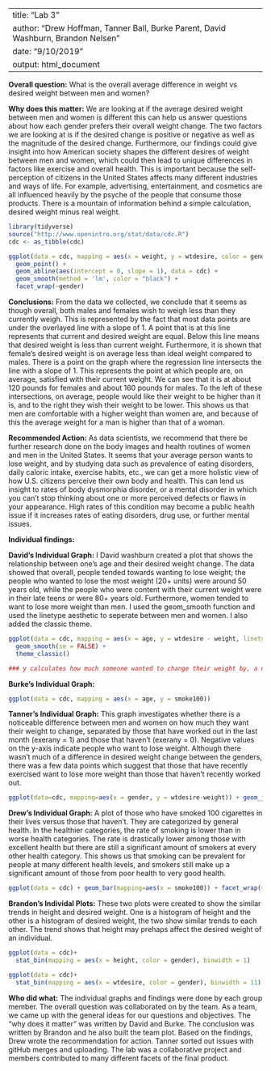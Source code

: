 
---
title: "Lab 3"
author: "Drew Hoffman, Tanner Ball, Burke Parent, David Washburn, Brandon Nelsen"
date: "9/10/2019"
output: html_document
---

**Overall question:** 
What is the overall average difference in weight vs desired weight between men and women?

**Why does this matter:** 
We are looking at if the average desired weight between men and women is different this can help us answer questions about how each gender prefers their overall weight change. The two factors we are looking at is if the desired change is positive or negative as well as the magnitude of the desired change. Furthermore, our findings could give insight into how American society shapes the different desires of weight between men and women, which could then lead to unique differences in factors like exercise and overall health. This is important because the self-perception of citizens in the United States affects many different industries and ways of life. For example, advertising, entertainment, and cosmetics are all influenced heavily by the psyche of the people that consume those products. There is a mountain of information behind a simple calculation, desired weight minus real weight.

```r
library(tidyverse)
source("http://www.openintro.org/stat/data/cdc.R")
cdc <- as_tibble(cdc)
```
```r
ggplot(data = cdc, mapping = aes(x = weight, y = wtdesire, color = gender)) +
  geom_point() +
  geom_abline(aes(intercept = 0, slope = 1), data = cdc) +
  geom_smooth(method = 'lm', color = "black") +
  facet_wrap(~gender)
```

**Conclusions:**
From the data we collected, we conclude that it seems as though overall, both males and females wish to weigh less than they currently weigh. This is represented by the fact that most data points are under the overlayed line with a slope of 1. A point that is at this line represents that current and desired weight are equal. Below this line means that desired weight is less than current weight. Furthermore, it is shown that female's desired weight is on average less than ideal weight compared to males. There is a point on the graph where the regression line intersects the line with a slope of 1. This represents the point at which people are, on average, satisfied with their current weight. We can see that it is at about 120 pounds for females and about 160 pounds for males. To the left of these intersections, on average, people would like their weight to be higher than it is, and to the right they wish their weight to be lower. This shows us that men are comfortable with a higher weight than women are, and because of this the average weight for a man is higher than that of a woman.

**Recommended Action:**
As data scientists, we recommend that there be further research done on the body images and health routines of women and men in the United States. It seems that your average person wants to lose weight, and by studying data such as prevalence of eating disorders, daily caloric intake, exercise habits, etc., we can get a more holistic view of how U.S. citizens perceive their own body and health. This can lend us insight to rates of body dysmorphia disorder, or a mental disorder in which you can't stop thinking about one or more perceived defects or flaws in your appearance. High rates of this condition may become a public health issue if it increases rates of eating disorders, drug use, or further mental issues. 

**Individual findings:**

**David's Individual Graph:**
I David washburn created a plot that shows the relationship between one’s age and their desired weight change. The data showed that overall, people tended towards wanting to lose weight; the people who wanted to lose the most weight (20+ units) were around 50 years old, while the people who were content with their current weight were in their late teens or were 80+ years old. Furthermore, women tended to want to lose more weight than men. I used the geom_smooth function and used the linetype aesthetic to seperate between men and women. I also added the classic theme.
```r
ggplot(data = cdc, mapping = aes(x = age, y = wtdesire - weight, linetype = gender)) +
  geom_smooth(se = FALSE) +
  theme_classic()

### y calculates how much someone wanted to change their weight by, a negative value meant that they wanted to lose weight
```

**Burke's Individual Graph:**
```r
ggplot(data = cdc, mapping = aes(x = age, y = smoke100))
```

**Tanner's Individual Graph:**
This graph investigates whether there is a noticeable difference between men and women on how much they want their weight to change, separated by those that have worked out in the last month (exerany = 1) and those that haven't (exerany = 0).
Negative values on the y-axis indicate people who want to lose weight. Although there wasn't much of a difference in desired weight change between the genders, there was a few data points which suggest that those that have recently exercised want to lose more weight than those that haven't recently worked out.
```r
ggplot(data=cdc, mapping=aes(x = gender, y = wtdesire-weight)) + geom_jitter(mapping=aes(color=gender))+facet_wrap(~ exerany)
```

**Drew's Individual Graph:**
A plot of those who have smoked 100 cigarettes in their lives versus those that haven't. They are categorized by general health. In the healthier categories, the rate of smoking is lower than in worse health categories. The rate is drastically lower among those with excellent health but there are still a significant amount of smokers at every other health category. This shows us that smoking can be prevalent for people at many different health levels, and smokers still make up a significant amount of those from poor health to very good health. 
```r
ggplot(data = cdc) + geom_bar(mapping=aes(x = smoke100)) + facet_wrap(~ genhlth)
```

**Brandon's Individal Plots:** These two plots were created to show the similar trends in height and desired weight. One is a histogram of
height and the other is a histogram of desired weight, the two show similar trends to each other. The trend shows that height may prehaps affect the desired weight of an individual.

```r
ggplot(data = cdc)+
  stat_bin(mapping = aes(x = height, color = gender), binwidth = 1)
```
```r
ggplot(data = cdc)+
  stat_bin(mapping = aes(x = wtdesire, color = gender), binwidth = 11)
```


**Who did what:**
The individual graphs and findings were done by each group member. The overall question was collaborated on by the team. As a team, we came up with the general ideas for our questions and objectives. The "why does it matter" was written by David and Burke. The conclusion was written by Brandon and he also built the team plot. Based on the findings, Drew wrote the recommendation for action. Tanner sorted out issues with gitHub merges and uploading. The lab was a collaborative project and members contributed to many different facets of the final product.



